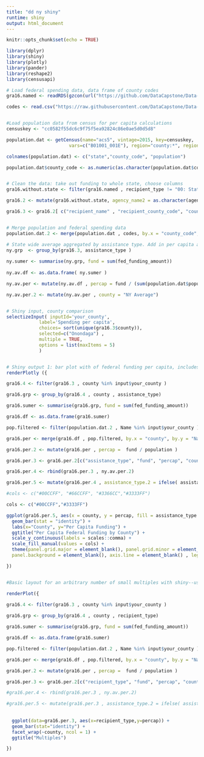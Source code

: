```yaml
---
title: "dd ny shiny"
runtime: shiny
output: html_document
---
```


```r
knitr::opts_chunk$set(echo = TRUE)

library(dplyr)
library(shiny)
library(plotly)
library(pander)
library(reshape2)
library(censusapi)

```

```r

# Load federal spending data, data frame of county codes
gra16.named <- readRDS(gzcon(url("https://github.com/DataCapstone/Data-Capstone/blob/master/Raw-Data/NYgra16_counties_named.rds?raw=true")))

codes <- read.csv("https://raw.githubusercontent.com/DataCapstone/Data-Capstone/master/Raw-Data/countycodesNY.csv")


#Load population data from census for per capita calculations
censuskey <- "cc0582f55dc6c9f75f5ea92824c86e0ae5d0d5d8"

population.dat <- getCensus(name="acs5", vintage=2015, key=censuskey, 
                       vars=c("B01001_001E"), region="county:*", regionin = "state: 36")

colnames(population.dat) <- c("state","county_code", "population")

population.dat$county_code <- as.numeric(as.character(population.dat$county_code))


# Clean the data: take out funding to whole state, choose columns
gra16.without.state <- filter(gra16.named , recipient_type != "00: State government")

gra16.2 <- mutate(gra16.without.state, agency_name2 = as.character(agency_name), county = as.character(Name))

gra16.3 <- gra16.2[ c("recipient_name" , "recipient_county_code", "county" , "recipient_type" , "fed_funding_amount" , "assistance_type" , "cfda_program_title" , "agency_name2" ) ]


# Merge population and federal spending data
population.dat.2 <- merge(population.dat , codes, by.x = "county_code", by.y = "Fips")

# State wide average aggregated by assistance type. Add in per capita and NY Average indicator
ny.grp  <- group_by(gra16.3, assistance_type ) 
  
ny.sumer <- summarise(ny.grp, fund = sum(fed_funding_amount))
  
ny.av.df <- as.data.frame( ny.sumer ) 

ny.av.per <- mutate(ny.av.df , percap = fund / (sum(population.dat$population)))

ny.av.per.2 <- mutate(ny.av.per , county = "NY Average")


# Shiny input, county comparison
selectizeInput( inputId='your_county', 
            label='Spending per capita', 
            choices= sort(unique(gra16.3$county)),
            selected=c("Onondaga") , 
            multiple = TRUE, 
            options = list(maxItems = 5)
            )


# Shiny output 1: bar plot with of federal funding per capita, includes NY Average. Creates a stacked bar plot of project grants per capita and other grants per capita
renderPlotly ({

gra16.4 <- filter(gra16.3 , county %in% input$your_county )

gra16.grp <- group_by(gra16.4 , county , assistance_type)

gra16.sumer <- summarise(gra16.grp, fund = sum(fed_funding_amount))

gra16.df <- as.data.frame(gra16.sumer)

pop.filtered <- filter(population.dat.2 , Name %in% input$your_county )

gra16.per <- merge(gra16.df , pop.filtered, by.x = "county", by.y = "Name")

gra16.per.2 <- mutate(gra16.per , percap =  fund / population )

gra16.per.3 <- gra16.per.2[c("assistance_type", "fund", "percap", "county")]

gra16.per.4 <- rbind(gra16.per.3 , ny.av.per.2)

gra16.per.5 <- mutate(gra16.per.4 , assistance_type.2 = ifelse( assistance_type == "04: Project grant", "Project Grants" , "Other Grants" ) )

#cols <- c("#00CCFF", "#66CCFF", "#3366CC","#3333FF")

cols <- c("#00CCFF","#3333FF")

ggplot(gra16.per.5, aes(x = county, y = percap, fill = assistance_type.2)) + 
  geom_bar(stat = "identity") + 
  labs(x="County", y="Per Capita Funding") +
  ggtitle("Per Capita Federal Funding by County") +
  scale_y_continuous(labels = scales::comma) + 
  scale_fill_manual(values = cols) +   
  theme(panel.grid.major = element_blank(), panel.grid.minor = element_blank(),
  panel.background = element_blank(), axis.line = element_blank() , legend.title = element_blank())

}) 



```

```r

#Basic layout for an arbitrary number of small multiples with shiny--use facet wrap in ggplot

renderPlot({
  
gra16.4 <- filter(gra16.3 , county %in% input$your_county )

gra16.grp <- group_by(gra16.4 , county , recipient_type)

gra16.sumer <- summarise(gra16.grp, fund = sum(fed_funding_amount))

gra16.df <- as.data.frame(gra16.sumer)

pop.filtered <- filter(population.dat.2 , Name %in% input$your_county )

gra16.per <- merge(gra16.df , pop.filtered, by.x = "county", by.y = "Name")

gra16.per.2 <- mutate(gra16.per , percap =  fund / population )

gra16.per.3 <- gra16.per.2[c("recipient_type", "fund", "percap", "county")]

#gra16.per.4 <- rbind(gra16.per.3 , ny.av.per.2)

#gra16.per.5 <- mutate(gra16.per.3 , assistance_type.2 = ifelse( assistance_type == "04: Project grant", "Project Grants" , "Other Grants" ) )
  
  
  ggplot(data=gra16.per.3, aes(x=recipient_type,y=percap)) +
  geom_bar(stat="identity") +
  facet_wrap(~county, ncol = 1) +
  ggtitle("Multiples") 

})


```
